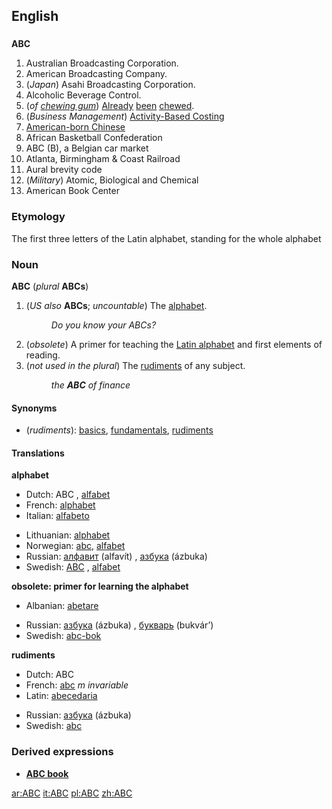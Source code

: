==English==

==={{initialism}}===
'''ABC'''
#<!--DefA-->Australian Broadcasting Corporation.
#<!--DefB-->American Broadcasting Company.
#<!--DefC-->(''Japan'') Asahi Broadcasting Corporation.
#<!--DefD-->Alcoholic Beverage Control. 
#<!--DefE-->(''of [[chewing gum]]'') [[Already]] [[been]] [[chew]]ed.
#<!--DefF-->(''Business Management'') [[w:Activity-based costing|Activity-Based Costing]]
#<!--DefF-->[[w:American-born Chinese|American-born Chinese]]
#<!--DefG-->African Basketball Confederation
#<!--DefH-->ABC (B), a Belgian car market
#<!--DefI-->Atlanta, Birmingham & Coast Railroad
#<!--DefJ-->Aural brevity code
#<!--DefK-->(''Military'') Atomic, Biological and Chemical
#<!--DefL-->American Book Center

===Etymology===
The first three letters of the Latin alphabet, standing for the whole alphabet

===Noun===
'''ABC''' (''plural'' '''ABCs''')
#<!--DefG-->(''US also'' '''ABCs'''; ''uncountable'') The [[alphabet]].
#:''Do you know your ABCs?'' 
#<!--DefH-->(''obsolete'') A primer for teaching the [[Latin alphabet]] and first elements of reading. 
#<!--DefI-->(''not used in the plural'') The [[rudiment]]s of any subject.
#:''the '''ABC''' of finance''

====Synonyms====
*<!--DefI-->(''rudiments''): [[basic]]s, [[fundamental]]s, [[rudiment]]s

====Translations====
<!--DefG-->'''alphabet'''
{{top}}
*Dutch: ABC {{n}}, [[alfabet]] {{n}}
*French: [[alphabet]] {{m}}
*Italian: [[alfabeto]] {{m}}
{{mid}}
*Lithuanian: [[alphabet#Lithuanian|alphabet]] {{m}}
*Norwegian: [[abc]], [[alfabet]] {{n}}
*Russian: [[алфавит]] (alfavít) {{m}}, [[азбука#Russian|азбука]] (ázbuka) {{f}}
*Swedish: [[ABC#Swedish|ABC]] {{n}}, [[alfabet]] {{n}}
{{bottom}}

<!--DefH-->'''obsolete: primer for learning the alphabet'''
{{top}}
*Albanian: [[abetare]]
{{mid}}
*Russian: [[азбука]] (ázbuka) {{f}}, [[букварь]] (bukvár’) {{m}}
*Swedish: [[abc-bok]] {{c}}
{{bottom}}

<!--DefI-->'''rudiments'''
{{top}}
*Dutch: ABC {{n}}
*French: [[abc]] ''m invariable''
*Latin: [[abecedaria]] {{f}}
{{mid}}
*Russian: [[азбука#Russian|азбука]] (ázbuka) {{f}}
*Swedish: [[abc]] {{n}}
{{bottom}}

===Derived expressions===
*'''[[ABC book]]'''<!-- a primer. Shakespeare, ''King John, I-i'', as an "absey" book-->

[[ar:ABC]]
[[it:ABC]]
[[pl:ABC]]
[[zh:ABC]]